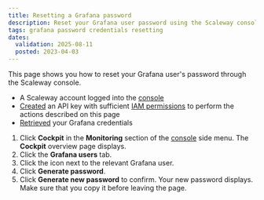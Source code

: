 ```yaml
---
title: Resetting a Grafana password
description: Reset your Grafana user password using the Scaleway console.
tags: grafana password credentials resetting
dates:
  validation: 2025-08-11
  posted: 2023-04-03
---
```



This page shows you how to reset your Grafana user's password through the Scaleway console.

<Requirements />

  - A Scaleway account logged into the [console](https://account.scaleway.com/?service=elements)
  - [Created](/iam/how-to/create-api-keys/) an API key with sufficient [IAM permissions](/iam/reference-content/permission-sets/) to perform the actions described on this page
  - [Retrieved](/cockpit/how-to/retrieve-grafana-credentials/) your Grafana credentials


1. Click **Cockpit** in the **Monitoring** section of the [console](https://account.scaleway.com/?service=elements) side menu. The **Cockpit** overview page displays.
2. Click the **Grafana users** tab.
3. Click the <Icon name="more" /> icon next to the relevant Grafana user.
4. Click **Generate password**.
5. Click **Generate new password** to confirm. Your new password displays. Make sure that you copy it before leaving the page.
